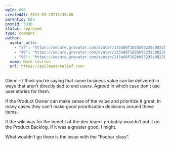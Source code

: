 ```yaml
---
wpId: 696
createdAt: 2013-03-28T15:35:00
parentId: 695
postId: 3038
status: approved
type: comment
author:
  avatar_urls:
    - "24": "https://secure.gravatar.com/avatar/115a08f182bb95239c8822b54b5c4235?s=24&d=mm&r=g"
    - "48": "https://secure.gravatar.com/avatar/115a08f182bb95239c8822b54b5c4235?s=48&d=mm&r=g"
    - "96": "https://secure.gravatar.com/avatar/115a08f182bb95239c8822b54b5c4235?s=96&d=mm&r=g"
  name: Mark Levison
  url: https://agilepainrelief.com/
---
```


Glenn – I think you’re saying that some business value can be delivered in ways that aren’t directly tied to end users. Agreed in which case don’t use user stories for them.

If the Product Owner can make sense of the value and prioritize it great. In many cases they can’t make good prioritization decisions around these items.

If the wiki was for the benefit of the dev team I probably wouldn’t put it on the Product Backlog. If it was a greater good, I might.

What wouldn’t go there is the issue with the “Foobar class”.